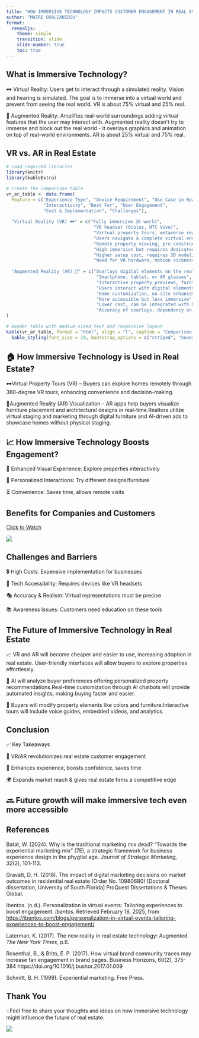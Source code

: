 ```yaml
---
title: "HOW IMMERSIVE TECHNOLOGY IMPACTS CUSTOMER ENGAGEMENT IN REAL ESTATE"
author: "MAIRI GKALIANIDOU"
format:
  revealjs:
    theme: simple
    transition: slide
    slide-number: true
    toc: true
---
```


## What is Immersive Technology?


🕶️ Virtual Reality: Users get to interact through a simulated reality. Vision and hearing is simulated. The goal is to immerse into a virtual world and prevent from seeing the real world. VR is about 75% virtual and 25% real.

📱 Augmented Reality: Amplifies real-world surroundings adding virtual features that the user may interact with. Augmented reality doesn’t try to immerse and block out the real world - it overlays graphics and animation on top of real-world environments. AR is about 25% virtual and 75% real.

## VR vs. AR in Real Estate

```r
# Load required libraries
library(knitr)
library(kableExtra)

# Create the comparison table
vr_ar_table <- data.frame(
  Feature = c("Experience Type", "Device Requirement", "Use Case in Real Estate",
              "Interactivity", "Best For", "User Engagement",
              "Cost & Implementation", "Challenges"),
  
  "Virtual Reality (VR) 🕶️" = c("Fully immersive 3D world",
                                 "VR headset (Oculus, HTC Vive)",
                                 "Virtual property tours, metaverse real estate",
                                 "Users navigate a complete virtual environment",
                                 "Remote property viewing, pre-construction projects",
                                 "High immersion but requires dedicated hardware",
                                 "Higher setup cost, requires 3D modeling",
                                 "Need for VR hardware, motion sickness concerns"),
  
  "Augmented Reality (AR) 📱" = c("Overlays digital elements on the real world",
                                  "Smartphone, tablet, or AR glasses",
                                  "Interactive property previews, furniture staging",
                                  "Users interact with digital elements in real-world spaces",
                                  "Home customization, on-site enhancements",
                                  "More accessible but less immersive",
                                  "Lower cost, can be integrated with mobile apps",
                                  "Accuracy of overlays, dependency on camera quality")
)

# Render table with medium-sized text and responsive layout
kable(vr_ar_table, format = "html", align = "l", caption = "Comparison of VR & AR in Real Estate") %>%
  kable_styling(font_size = 19, bootstrap_options = c("striped", "hover", "condensed", "responsive"))


```



## 🏠 How Immersive Technology is Used in Real Estate?


🕶️Virtual Property Tours (VR) – Buyers can explore homes remotely through 360-degree VR tours, enhancing convenience and decision-making.

📱Augmented Reality (AR) Visualization – AR apps help buyers visualize furniture placement and architectural designs in real-time.Realtors utilize virtual staging and marketing through digital furniture and AI-driven ads to showcase homes without physical staging.

 



## 📈 How Immersive Technology Boosts Engagement?


👀 Enhanced Visual Experience: Explore properties interactively

🎨 Personalized Interactions: Try different designs/furniture

⏳ Convenience: Saves time, allows remote visits



## Benefits for Companies and Customers  

[Click to Watch](https://ai.invideo.io/watch/zcS92oG8XRk)

![](R.jpg)




## Challenges and Barriers


💲 High Costs: Expensive implementation for businesses

📶 Tech Accessibility: Requires devices like VR headsets

🎭 Accuracy & Realism: Virtual representations must be precise

📚 Awareness Issues: Customers need education on these tools

## The Future of Immersive Technology in Real Estate

📈 VR and AR will become cheaper and easier to use, increasing adoption in real estate. User-friendly interfaces will allow buyers to explore properties effortlessly.

🤖 AI will analyze buyer preferences offering personalized property recommendations.Real-time customization through AI chatbots will provide automated insights, making buying faster and easier.

🎥 Buyers will modify property elements like colors and furniture.Interactive tours will include voice guides, embedded videos, and analytics.

## Conclusion


✅ Key Takeaways

🏡 VR/AR revolutionizes real estate customer engagement

🚀 Enhances experience, boosts confidence, saves time

🌍 Expands market reach & gives real estate firms a competitive edge

🔜 Future growth will make immersive tech even more accessible
---

## References


<style>
.small-text {
  font-size: 14px;
}
</style>

<div class="small-text">

Batat, W. (2024). Why is the traditional marketing mix dead? “Towards the experiential marketing mix” (7E), a strategic framework for business experience design in the phygital age. *Journal of Strategic Marketing, 32*(2), 101-113.  

Gravatt, D. H. (2018). The impact of digital marketing decisions on market outcomes in residential real estate (Order No. 10980680) [Doctoral dissertation, University of South Florida] ProQuest Dissertations & Theses Global.  

Ibentos. (n.d.). Personalization in virtual events: Tailoring experiences to boost engagement. *Ibentos*. Retrieved February 18, 2025, from [https://ibentos.com/blogs/personalization-in-virtual-events-tailoring-experiences-to-boost-engagement/](https://ibentos.com/blogs/personalization-in-virtual-events-tailoring-experiences-to-boost-engagement/)  

Laterman, K. (2017). The new reality in real estate technology: Augmented. *The New York Times*, p.6.  

Rosenthal, B., & Brito, E. P. (2017). How virtual brand community traces may increase fan engagement in brand pages. Business Horizons, 60(2), 375-384 
https://doi.org/10.1016/j.bushor.2017.01.009

Schmitt, B. H. (1999). Experiential marketing. Free Press.

</div>




## Thank You

💡Feel free to share your thoughts and ideas on how immersive technology might influence the future of real estate.

![](Saudi.jpeg)




